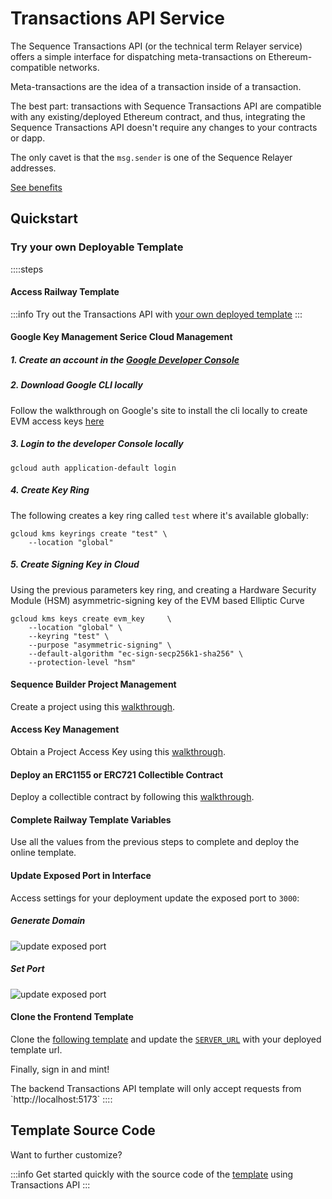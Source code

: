 
# Transactions API Service

The Sequence Transactions API (or the technical term Relayer service) offers a simple interface for dispatching meta-transactions on Ethereum-compatible networks.

Meta-transactions are the idea of a transaction inside of a transaction. 

The best part: transactions with Sequence Transactions API are compatible with any existing/deployed Ethereum contract, and thus, integrating the Sequence Transactions API doesn't require any changes to your contracts or dapp. 

The only cavet is that the `msg.sender` is one of the Sequence Relayer addresses.

[See benefits](/api/transactions/overview#benefits)

## Quickstart

### Try your own Deployable Template 

::::steps
#### Access Railway Template

:::info
Try out the Transactions API with [your own deployed template](https://railway.app/template/ERJVm2)
:::

#### Google Key Management Serice Cloud Management

##### 1. Create an account in the [Google Developer Console](https://console.cloud.google.com/apis/dashboard)
##### 2. Download Google CLI locally
Follow the walkthrough on Google's site to install the cli locally to create EVM access keys [here](https://cloud.google.com/sdk/docs/install)

##### 3. Login to the developer Console locally 

```shell
gcloud auth application-default login
```

##### 4. Create Key Ring 

The following creates a key ring called `test` where it's available globally:

```shell
gcloud kms keyrings create "test" \
    --location "global"
```

##### 5. Create Signing Key in Cloud
Using the previous parameters key ring, and creating a Hardware Security Module (HSM) asymmetric-signing key of the EVM based Elliptic Curve

```shell
gcloud kms keys create evm_key     \ 
    --location "global" \
    --keyring "test" \     
    --purpose "asymmetric-signing" \     
    --default-algorithm "ec-sign-secp256k1-sha256" \     
    --protection-level "hsm"
```

#### Sequence Builder Project Management

Create a project using this [walkthrough](/solutions/builder/getting-started).

#### Access Key Management

Obtain a Project Access Key using this [walkthrough](/solutions/builder/getting-started#claim-an-api-access-key).

#### Deploy an ERC1155 or ERC721 Collectible Contract

Deploy a collectible contract by following this [walkthrough](/solutions/collectibles/contracts/deploy-an-item-collection).

#### Complete Railway Template Variables
Use all the values from the previous steps to complete and deploy the online template.

#### Update Exposed Port in Interface
Access settings for your deployment update the exposed port to `3000`:

##### Generate Domain
![update exposed port](/img/payments/transactions_api_service_deployed_generate_domain.png)

##### Set Port
![update exposed port](/img/payments/transactions_api_service_deployed_set_port_generate_domain.png)

#### Clone the Frontend Template

Clone the [following template](https://github.com/moskalyk/nodejs-transactions-api/tree/master) and update the [`SERVER_URL`](https://github.com/moskalyk/nodejs-transactions-api/blob/master/client/src/App.tsx#L8) with your deployed template url.

Finally, sign in and mint!

<Callout type='info'>
The backend Transactions API template will only accept requests from `http://localhost:5173`
</Callout>
::::

## Template Source Code

Want to further customize?

:::info
Get started quickly with the source code of the [template](https://github.com/0xsequence-demos/template-node-transactions-backend) using Transactions API
:::